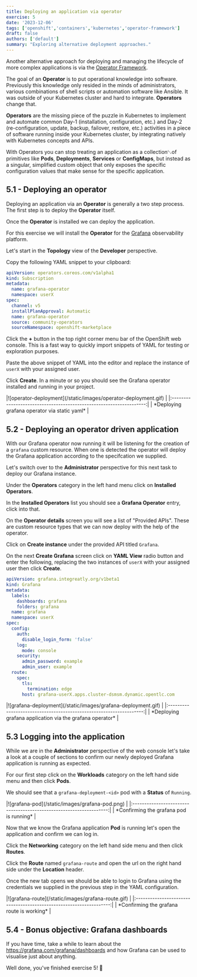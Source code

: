 ```yaml
---
title: Deploying an application via operator
exercise: 5
date: '2023-12-06'
tags: ['openshift','containers','kubernetes','operator-framework']
draft: false
authors: ['default']
summary: "Exploring alternative deployment approaches."
---
```


Another alternative approach for deploying and managing the lifecycle of more complex applications is via the [Operator Framework](https://operatorframework.io).

The goal of an **Operator** is to put operational knowledge into software. Previously this knowledge only resided in the minds of administrators, various combinations of shell scripts or automation software like Ansible. It was outside of your Kubernetes cluster and hard to integrate. **Operators** change that.

**Operators** are the missing piece of the puzzle in Kubernetes to implement and automate common Day-1 (installation, configuration, etc.) and Day-2 (re-configuration, update, backup, failover, restore, etc.) activities in a piece of software running inside your Kubernetes cluster, by integrating natively with Kubernetes concepts and APIs.

With Operators you can stop treating an application as a collection␃of primitives like **Pods**, **Deployments**, **Services** or **ConfigMaps**, but instead as a singular, simplified custom object that only exposes the specific configuration values that make sense for the specific application.

## 5.1 - Deploying an operator

Deploying an application via an **Operator** is generally a two step process. The first step is to deploy the **Operator** itself.

Once the **Operator** is installed we can deploy the application.

For this exercise we will install the **Operator** for the [Grafana](https://grafana.com) observability platform.

Let's start in the **Topology** view of the **Developer** perspective.

Copy the following YAML snippet to your clipboard:

```yaml
apiVersion: operators.coreos.com/v1alpha1
kind: Subscription
metadata:
  name: grafana-operator
  namespace: userX
spec:
  channel: v5
  installPlanApproval: Automatic
  name: grafana-operator
  source: community-operators
  sourceNamespace: openshift-marketplace
```

Click the **+** button in the top right corner menu bar of the OpenShift web console. This is a fast way to quickly import snippets of YAML for testing or exploration purposes.

Paste the above snippet of YAML into the editor and replace the instance of `userX` with your assigned user.

Click **Create**. In a minute or so you should see the Grafana operator installed and running in your project.

<Zoom>
|![operator-deployment](/static/images/operator-deployment.gif)       |
|:-------------------------------------------------------------------:|
| *Deploying grafana operator via static yaml*                        |
</Zoom>

## 5.2 - Deploying an operator driven application

With our Grafana operator now running it will be listening for the creation of a `grafana` custom resource. When one is detected the operator will deploy the Grafana application according to the specifcation we supplied.

Let's switch over to the **Administrator** perspective for this next task to deploy our Grafana instance.

Under the **Operators** category in the left hand menu click on **Installed Operators**.

In the **Installed Operators** list you should see a **Grafana Operator** entry, click into that.

On the **Operator details** screen you will see a list of "Provided APIs". These are custom resource types that we can now deploy with the help of the operator.

Click on **Create instance** under the provided API titled `Grafana`.

On the next **Create Grafana** screen click on **YAML View** radio button and enter the following, replacing the two instances of `userX` with your assigned user then click **Create**.

```yaml
apiVersion: grafana.integreatly.org/v1beta1
kind: Grafana
metadata:
  labels:
    dashboards: grafana
    folders: grafana
  name: grafana
  namespace: userX
spec:
  config:
    auth:
      disable_login_form: 'false'
    log:
      mode: console
    security:
      admin_password: example
      admin_user: example
  route:
    spec:
      tls:
        termination: edge
      host: grafana-userX.apps.cluster-dsmsm.dynamic.opentlc.com
```

<Zoom>
|![grafana-deployment](/static/images/grafana-deployment.gif)         |
|:-------------------------------------------------------------------:|
| *Deploying grafana application via the grafana operator*            |
</Zoom>

## 5.3 Logging into the application

While we are in the **Administrator** perspective of the web console let's take a look at a couple of sections to confirm our newly deployed Grafana application is running as expected.

For our first step click on the **Workloads** category on the left hand side menu and then click **Pods**.

We should see that a `grafana-deployment-<id>` pod with a **Status** of `Running`.

<Zoom>
|![grafana-pod](/static/images/grafana-pod.png)                       |
|:-------------------------------------------------------------------:|
| *Confirming the grafana pod is running*                             |
</Zoom>

Now that we know the Grafana application **Pod** is running let's open the application and confirm we can log in.

Click the **Networking** category on the left hand side menu and then click **Routes**.

Click the **Route** named `grafana-route` and open the url on the right hand side under the **Location** header.

Once the new tab opens we should be able to login to Grafana using the credentials we supplied in the previous step in the YAML configuration.

<Zoom>
|![grafana-route](/static/images/grafana-route.gif) | 
|:-------------------------------------------------------------------:|
| *Confirming the grafana route is working*                           |
</Zoom>

## 5.4 - Bonus objective: Grafana dashboards

If you have time, take a while to learn about the https://grafana.com/grafana/dashboards and how Grafana can be used to visualise just about anything.

Well done, you've finished exercise 5! 🎉
